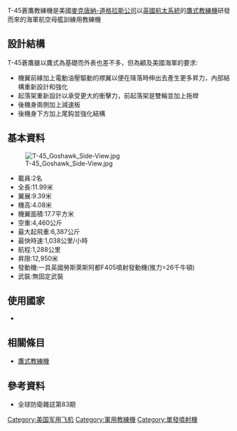 {{copyedit|time=2013-04-07T04:43:26+00:00}}
{{infobox Aircraft 
  |name= T-45蒼鷹教練機
  |type= 教練機
  |manufacturer= 麥克唐納-道格拉斯公司<br/>英國航太系統
  |image=Image:T-45A Goshawk 03.jpg|300px
  |caption= T-45蒼鷹教練機
  |first flight= 1988年4月16日
  |primary user= 美國海軍
  |number built= 302架
}}

T-45蒼鷹教練機是美國[[麥克唐納-道格拉斯公司|麥克唐納-道格拉斯公司]]以[[英國航太系統|英國航太系統]]的[[鷹式教練機|鷹式教練機]]研發而來的海軍航空母艦訓練用教練機

==設計結構==
T-45蒼鷹雖以鷹式為基礎而外表也差不多，但為顧及美國海軍的要求:
*機翼前緣加上電動油壓驅動的襟翼以便在降落時伸出去產生更多昇力，內部結構重新設計和強化
*起落架重新設計以承受更大的衝擊力，前起落架是雙輪並加上拖桿
*後機身兩側加上減速板
*後機身下方加上尾鈎並強化結構

==基本資料==
[[File:T-45_Goshawk_Side-View.jpg|thumb]]
*載員:2名
*全長:11.99米
*翼展:9.39米
*機高:4.08米
*機翼面積:17.7平方米
*空重:4,460公斤
*最大起飛重:6,387公斤
*最快時速:1,038公里/小時
*航程:1,288公里
*昇限:12,950米
*發動機:一具英國勞斯萊斯阿都F405噴射發動機(推力=26千牛頓)
*武裝:無固定武裝

==使用國家==
*{{USA}}

==相關條目==
*[[鷹式教練機|鷹式教練機]]

==參考資料==
*全球防衛雜誌第83期

{{Boeing combat aircraft}}

[[Category:美国军用飞机|Category:美国军用飞机]]
[[Category:軍用教練機|Category:軍用教練機]]
[[Category:單發噴射機|Category:單發噴射機]]